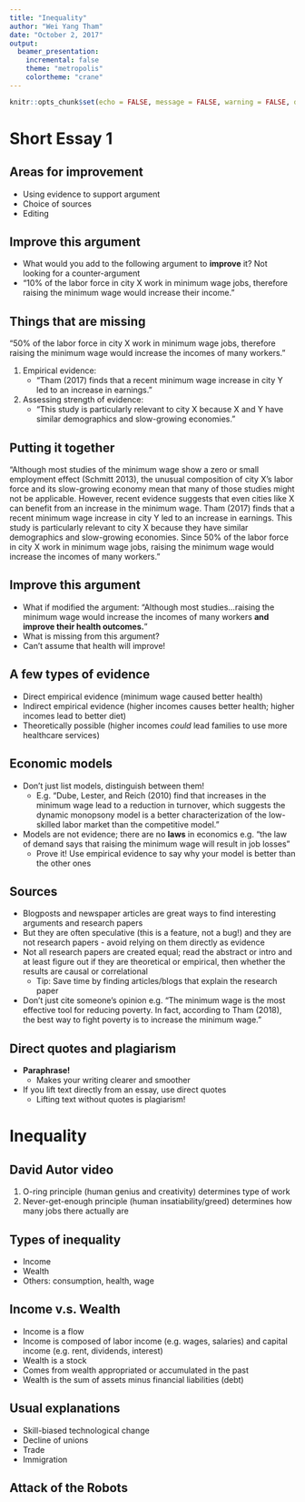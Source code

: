 ```yaml
---
title: "Inequality"
author: "Wei Yang Tham"
date: "October 2, 2017"
output: 
  beamer_presentation:
    incremental: false
    theme: "metropolis"
    colortheme: "crane"
---
```


```r
knitr::opts_chunk$set(echo = FALSE, message = FALSE, warning = FALSE, dev = 'pdf')

```

# Short Essay 1

## Areas for improvement

- Using evidence to support argument 
- Choice of sources
- Editing

## Improve this argument
- What would you add to the following argument to **improve** it? Not looking for a counter-argument
- "10\% of the labor force in city X work in minimum wage jobs, therefore raising the minimum wage would increase their income."

## Things that are missing

"50\% of the labor force in city X work in minimum wage jobs, therefore raising the minimum wage would increase the incomes of many workers."

1. Empirical evidence: 
    + "Tham (2017) finds that a recent minimum wage increase in city Y led to an increase in earnings."
    
2. Assessing strength of evidence:
    + "This study is particularly relevant to city X because X and Y have similar demographics and slow-growing economies."

## Putting it together
"Although most studies of the minimum wage show a zero or small employment effect (Schmitt 2013), the unusual composition of city X's labor force and its slow-growing economy mean that many of those studies might not be applicable. However, recent evidence suggests that even cities like X can benefit from an increase in the minimum wage. Tham (2017) finds that a recent minimum wage increase in city Y led to an increase in earnings. This study is particularly relevant to city X because they have similar demographics and slow-growing economies. Since 50\% of the labor force in city X work in minimum wage jobs, raising the minimum wage would increase the incomes of many workers."

## Improve this argument
- What if modified the argument: "Although most studies...raising the minimum wage would increase the incomes of many workers **and improve their health outcomes.**"
- What is missing from this argument?
- Can't assume that health will improve! 

## A few types of evidence

- Direct empirical evidence (minimum wage caused better health)
- Indirect empirical evidence (higher incomes causes better health; higher incomes lead to better diet)
- Theoretically possible (higher incomes *could* lead families to use more healthcare services)

## Economic models
- Don't just list models, distinguish between them!
    + E.g. "Dube, Lester, and Reich (2010) find that increases in the minimum wage lead to a reduction in turnover, which suggests the dynamic monopsony model is a better characterization of the low-skilled labor market than the competitive model."
    
- Models are not evidence; there are no **laws** in economics e.g. "the law of demand says that raising the minimum wage will result in job losses"
    + Prove it! Use empirical evidence to say why your model is better than the other ones

## Sources
- Blogposts and newspaper articles are great ways to find interesting arguments and research papers 
- But they are often speculative (this is a feature, not a bug!) and they are not research papers - avoid relying on them directly as evidence
- Not all research papers are created equal; read the abstract or intro and at least figure out if they are theoretical or empirical, then whether the results are causal or correlational
    + Tip: Save time by finding articles/blogs that explain the research paper
- Don't just cite someone's opinion e.g. "The minimum wage is the most effective tool for reducing poverty. In fact, according to Tham (2018), the best way to fight poverty is to increase the minimum wage." 

## Direct quotes and plagiarism
- **Paraphrase!**
    + Makes your writing clearer and smoother
- If you lift text directly from an essay, use direct quotes
    + Lifting text without quotes is plagiarism!

# Inequality

## 

## David Autor video

1. O-ring principle (human genius and creativity) determines type of work
2. Never-get-enough principle (human insatiability/greed) determines how many jobs there actually are

## Types of inequality
- Income 
- Wealth 
- Others: consumption, health, wage

## Income v.s. Wealth

- Income is a flow
- Income is composed of labor income (e.g. wages, salaries) and capital income (e.g. rent, dividends, interest)
- Wealth is a stock
- Comes from wealth appropriated or accumulated in the past
- Wealth is the sum of assets minus financial liabilities (debt)


## Usual explanations
- Skill-biased technological change
- Decline of unions
- Trade
- Immigration

## Attack of the Robots


<!---
Autor

with ATM bank tellers have doubled
fraction of US adults in workforce is higher than in 1890 


O-ring principle (human genius and creativity) determines type of work
never-get-enough principle (human insatiability/greed) determines how many jobs there actually are

tellers per branch fell by third but number of branches increased 40% because cheaper to open new branches

bank tellers job scope changed - more like salespeople, introducing them to products

each job has multiple tasks

improvement in one link of the chain increases value of other links
as tools improve, increases importance of human expertise, judgment, creativity

new industries arise because ppl still want stuff

there are jobs but not good jobs

solution to tractors? compulsory high school education. (Q: is this applicable today?)
-->